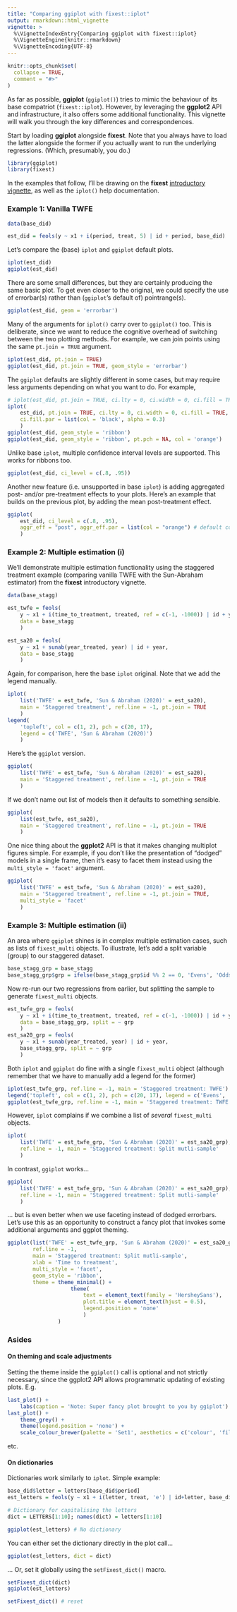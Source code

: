 ```yaml
---
title: "Comparing ggiplot with fixest::iplot"
output: rmarkdown::html_vignette
vignette: >
  %\VignetteIndexEntry{Comparing ggiplot with fixest::iplot}
  %\VignetteEngine{knitr::rmarkdown}
  %\VignetteEncoding{UTF-8}
---
```


```r
knitr::opts_chunk$set(
  collapse = TRUE,
  comment = "#>"
)
```

As far as possible, **ggiplot** (`ggiplot()`) tries to mimic the behaviour of 
its base compatriot (`fixest::iplot`). However, by leveraging the **ggplot2** 
API and infrastructure, it also offers some additional functionality. This
vignette will walk you through the key differences and correspondences.

Start by loading **ggiplot** alongside **fixest**. Note that you always have to
load the latter alongside the former if you actually want to run the underlying
regressions. (Which, presumably, you do.)

```r
library(ggiplot)
library(fixest)
```

In the examples that follow, I'll be drawing on the **fixest** 
[introductory vignette](https://lrberge.github.io/fixest/articles/fixest_walkthrough.html),
as well as the `iplot()` help documentation. 

### Example 1: Vanilla TWFE

```r
data(base_did)

est_did = feols(y ~ x1 + i(period, treat, 5) | id + period, base_did)
```

Let's compare the (base) `iplot` and `ggiplot` default plots.

```r
iplot(est_did)
ggiplot(est_did)
```

There are some small differences, but they are certainly producing the same
basic plot. To get even closer to the original, we could specify the use of 
errorbar(s) rather than (`ggiplot`'s default of) pointrange(s).

```r
ggiplot(est_did, geom = 'errorbar')
```

Many of the arguments for `iplot()` carry over to `ggiplot()` too. This is
deliberate, since we want to reduce the cognitive overhead of switching between
the two plotting methods. For example, we can join points using the same 
`pt.join = TRUE` argument.

```r
iplot(est_did, pt.join = TRUE)
ggiplot(est_did, pt.join = TRUE, geom_style = 'errorbar')
```

The `ggiplot` defaults are slightly different in some cases, but may require
less arguments depending on what you want to do. For example,

```r
# iplot(est_did, pt.join = TRUE, ci.lty = 0, ci.width = 0, ci.fill = TRUE)
iplot(
	est_did, pt.join = TRUE, ci.lty = 0, ci.width = 0, ci.fill = TRUE,
	ci.fill.par = list(col = 'black', alpha = 0.3)
	)
ggiplot(est_did, geom_style = 'ribbon')
ggiplot(est_did, geom_style = 'ribbon', pt.pch = NA, col = 'orange')
```

Unlike base `iplot`, multiple confidence interval levels are supported.
This works for ribbons too.

```r
ggiplot(est_did, ci_level = c(.8, .95))
```

Another new feature (i.e. unsupported in base `iplot`) is adding aggregated
post- and/or pre-treatment effects to your plots. Here's an example that builds
on the previous plot, by adding the mean post-treatment effect.

```r
ggiplot(
	est_did, ci_level = c(.8, .95),
	aggr_eff = "post", aggr_eff.par = list(col = "orange") # default col is grey
	)
```

### Example 2: Multiple estimation (i)

We'll demonstrate multiple estimation functionality using the staggered treatment example
(comparing vanilla TWFE with the Sun-Abraham estimator) from the **fixest**
introductory vignette.

```r
data(base_stagg)

est_twfe = feols(
	y ~ x1 + i(time_to_treatment, treated, ref = c(-1, -1000)) | id + year,
	data = base_stagg
	)

est_sa20 = feols(
	y ~ x1 + sunab(year_treated, year) | id + year,
	data = base_stagg
	)
```

Again, for comparison, here the base `iplot` original. Note that we add the 
legend manually.

```r
iplot(
	list('TWFE' = est_twfe, 'Sun & Abraham (2020)' = est_sa20),
	main = 'Staggered treatment', ref.line = -1, pt.join = TRUE
	)
legend(
	'topleft', col = c(1, 2), pch = c(20, 17),
	legend = c('TWFE', 'Sun & Abraham (2020)')
	)
```

Here's the `ggiplot` version.

```r
ggiplot(
	list('TWFE' = est_twfe, 'Sun & Abraham (2020)' = est_sa20),
	main = 'Staggered treatment', ref.line = -1, pt.join = TRUE
	)
```

If we don't name out list of models then it defaults to something sensible.

```r
ggiplot(
	list(est_twfe, est_sa20),
	main = 'Staggered treatment', ref.line = -1, pt.join = TRUE
	)
```

One nice thing about the **ggplot2** API is that it makes changing multiplot
figures simple. For example, if you don't like the presentation of "dodged" 
models in a single frame, then it's easy to facet them instead using 
the `multi_style = 'facet'` argument.

```r
ggiplot(
	list('TWFE' = est_twfe, 'Sun & Abraham (2020)' = est_sa20),
	main = 'Staggered treatment', ref.line = -1, pt.join = TRUE,
	multi_style = 'facet'
	)
```

### Example 3: Multiple estimation (ii)

An area where `ggiplot` shines is in complex multiple estimation cases, such
as lists of `fixest_multi` objects. To illustrate, let's add a split variable
(group) to our staggered dataset.

```r
base_stagg_grp = base_stagg
base_stagg_grp$grp = ifelse(base_stagg_grp$id %% 2 == 0, 'Evens', 'Odds')
```

Now re-run our two regressions from earlier, but splitting the sample to
generate `fixest_multi` objects.

```r
est_twfe_grp = feols(
	y ~ x1 + i(time_to_treatment, treated, ref = c(-1, -1000)) | id + year,
	data = base_stagg_grp, split = ~ grp
	)
est_sa20_grp = feols(
	y ~ x1 + sunab(year_treated, year) | id + year,
	base_stagg_grp, split = ~ grp
	)
```

Both `iplot` and `ggiplot` do fine with a single `fixest_multi` object (although
remember that we have to manually add a legend for the former)

```r
iplot(est_twfe_grp, ref.line = -1, main = 'Staggered treatment: TWFE')
legend('topleft', col = c(1, 2), pch = c(20, 17), legend = c('Evens', 'Odds'))
ggiplot(est_twfe_grp, ref.line = -1, main = 'Staggered treatment: TWFE')
```

However, `iplot` complains if we combine a list of _several_ `fixest_multi` 
objects.

```r
iplot(
	list('TWFE' = est_twfe_grp, 'Sun & Abraham (2020)' = est_sa20_grp),
	ref.line = -1, main = 'Staggered treatment: Split mutli-sample'
	)
```

In contrast, `ggiplot` works...

```r
ggiplot(
	list('TWFE' = est_twfe_grp, 'Sun & Abraham (2020)' = est_sa20_grp),
	ref.line = -1, main = 'Staggered treatment: Split mutli-sample'
	)
```

... but is even better when we use faceting instead of dodged errorbars.
Let's use this as an opportunity to construct a fancy plot that invokes some
additional arguments and ggplot theming.

```r
ggiplot(list('TWFE' = est_twfe_grp, 'Sun & Abraham (2020)' = est_sa20_grp),
        ref.line = -1,
        main = 'Staggered treatment: Split mutli-sample',
        xlab = 'Time to treatment',
        multi_style = 'facet',
        geom_style = 'ribbon',
        theme = theme_minimal() +
                    theme(
                        text = element_text(family = 'HersheySans'),
                        plot.title = element_text(hjust = 0.5),
                        legend.position = 'none'
                        )
                )
```


### Asides 

#### On theming and scale adjustments

Setting the theme inside the `ggiplot()` call is optional and not strictly
necessary, since the ggplot2 API allows programmatic updating of existing
plots. E.g.

```r
last_plot() +
	labs(caption = 'Note: Super fancy plot brought to you by ggiplot')
last_plot() + 
	theme_grey() + 
	theme(legend.position = 'none') +
	scale_colour_brewer(palette = 'Set1', aesthetics = c('colour', 'fill'))
```

etc.

#### On dictionaries

Dictionaries work similarly to `iplot`. Simple example:

```r
base_did$letter = letters[base_did$period]
est_letters = feols(y ~ x1 + i(letter, treat, 'e') | id+letter, base_did)

# Dictionary for capitalising the letters
dict = LETTERS[1:10]; names(dict) = letters[1:10]

ggiplot(est_letters) # No dictionary
```

You can either set the dictionary directly in the plot call...

```r
ggiplot(est_letters, dict = dict)
```

... Or, set it globally using the `setFixest_dict()` macro.

```r
setFixest_dict(dict)
ggiplot(est_letters)

setFixest_dict() # reset
```
